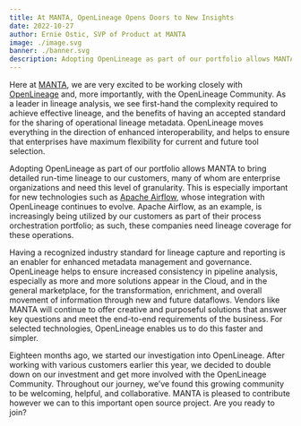 ```yaml
---
title: At MANTA, OpenLineage Opens Doors to New Insights
date: 2022-10-27
author: Ernie Ostic, SVP of Product at MANTA
image: ./image.svg
banner: ./banner.svg
description: Adopting OpenLineage as part of our portfolio allows MANTA to bring detailed run-time lineage to our customers.
---
```


Here at [MANTA](https://getmanta.com/?utm_source=partner&utm_medium=referral&utm_campaign=OpenLineage), we are very excited to be working closely with [OpenLineage](https://openlineage.io/) and, more importantly, with the OpenLineage Community.  As a leader in lineage analysis, we see first-hand the complexity required to achieve effective lineage, and the benefits of having an accepted standard for the sharing of operational lineage metadata. OpenLineage moves everything in the direction of enhanced interoperability, and helps to ensure that enterprises have maximum flexibility for current and future tool selection.  

Adopting OpenLineage as part of our portfolio allows MANTA to bring detailed run-time lineage to our customers, many of whom are enterprise organizations and need this level of granularity. This is especially important for new technologies such as [Apache Airflow](https://airflow.apache.org/), whose integration with OpenLineage continues to evolve.  Apache Airflow, as an example, is increasingly being utilized by our customers as part of their process orchestration portfolio; as such, these companies need lineage coverage for these operations. 

Having a recognized industry standard for lineage capture and reporting is an enabler for enhanced metadata management and governance. OpenLineage helps to ensure increased consistency in pipeline analysis, especially as more and more solutions appear in the Cloud, and in the general marketplace, for the transformation, enrichment, and overall movement of information through new and future dataflows. Vendors like MANTA will continue to offer creative and purposeful solutions that answer key questions and meet the end-to-end requirements of the business. For selected technologies, OpenLineage enables us to do this faster and simpler.   

Eighteen months ago, we started our investigation into OpenLineage. After working with various customers earlier this year, we decided to double down on our investment and get more involved with the OpenLineage Community.  Throughout our journey, we’ve found this growing community to be welcoming, helpful, and collaborative. MANTA is pleased to contribute however we can to this important open source project.  Are you ready to join? 
